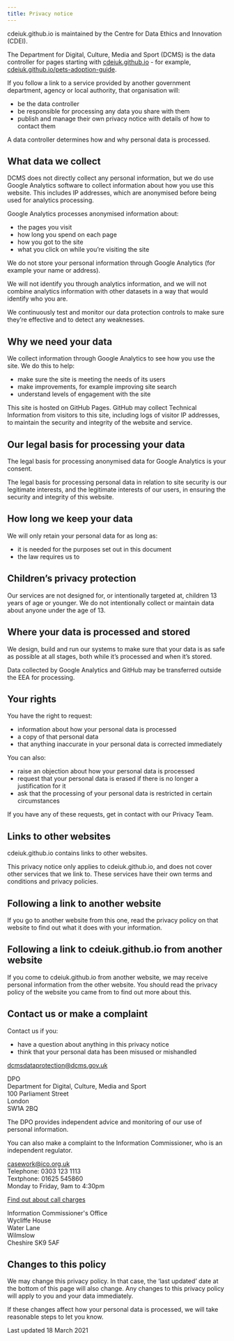```yaml
---
title: Privacy notice
---
```



<CookieBanner />

cdeiuk.github.io is maintained by the Centre for Data Ethics and Innovation (CDEI).

The Department for Digital, Culture, Media and Sport (DCMS) is the data controller for pages starting with [cdeiuk.github.io][cdeiuk-gh-pages] - for example, [cdeiuk.github.io/pets-adoption-guide][cdei-pets].

If you follow a link to a service provided by another government department, agency or local authority, that organisation will:

- be the data controller
- be responsible for processing any data you share with them
- publish and manage their own privacy notice with details of how to contact them

A data controller determines how and why personal data is processed.

## What data we collect

DCMS does not directly collect any personal information, but we do use Google Analytics software to collect information about how you use this website. This includes IP addresses, which are anonymised before being used for analytics processing.

Google Analytics processes anonymised information about:

- the pages you visit
- how long you spend on each page
- how you got to the site
- what you click on while you’re visiting the site

We do not store your personal information through Google Analytics (for example your name or address).

We will not identify you through analytics information, and we will not combine analytics information with other datasets in a way that would identify who you are.

We continuously test and monitor our data protection controls to make sure they’re effective and to detect any weaknesses.

## Why we need your data

We collect information through Google Analytics to see how you use the site. We do this to help:

- make sure the site is meeting the needs of its users
- make improvements, for example improving site search
- understand levels of engagement with the site

This site is hosted on GitHub Pages. GitHub may collect Technical Information from visitors to this site, including logs of visitor IP addresses, to maintain the security and integrity of the website and
service.

## Our legal basis for processing your data

The legal basis for processing anonymised data for Google Analytics is your consent.

The legal basis for processing personal data in relation to site security is our legitimate interests, and the legitimate interests of our users, in ensuring the security and integrity of this website.

## How long we keep your data

We will only retain your personal data for as long as:

- it is needed for the purposes set out in this document
- the law requires us to

## Children’s privacy protection

Our services are not designed for, or intentionally targeted at, children 13 years of age or younger. We do not intentionally collect or maintain data about anyone under the age of 13.

## Where your data is processed and stored

We design, build and run our systems to make sure that your data is as safe as possible at all stages, both while it’s processed and when it’s stored.

Data collected by Google Analytics and GitHub may be transferred outside the EEA for processing.

## Your rights

You have the right to request:

- information about how your personal data is processed
- a copy of that personal data
- that anything inaccurate in your personal data is corrected immediately

You can also:

- raise an objection about how your personal data is processed
- request that your personal data is erased if there is no longer a justification for it
- ask that the processing of your personal data is restricted in certain circumstances

If you have any of these requests, get in contact with our Privacy Team.

## Links to other websites

cdeiuk.github.io contains links to other websites.

This privacy notice only applies to cdeiuk.github.io, and does not cover other services that we link to. These services have their own terms and conditions and privacy policies.

## Following a link to another website

If you go to another website from this one, read the privacy policy on that website to find out what it does with your information.

## Following a link to cdeiuk.github.io from another website

If you come to cdeiuk.github.io from another website, we may receive personal information from the other website. You should read the privacy policy of the website you came from to find out more about this.

## Contact us or make a complaint

Contact us if you:

- have a question about anything in this privacy notice
- think that your personal data has been misused or mishandled

[dcmsdataprotection@dcms.gov.uk][mail-to-dcms-dpo]<br/>

DPO<br />
Department for Digital, Culture, Media and Sport<br />
100 Parliament Street<br />
London<br />
SW1A 2BQ

The DPO provides independent advice and monitoring of our use of personal information.

You can also make a complaint to the Information Commissioner, who is an independent regulator.

[casework@ico.org.uk][mail-to-ico]<br/>
Telephone: 0303 123 1113<br />
Textphone: 01625 545860<br />
Monday to Friday, 9am to 4:30pm

[Find out about call charges][call-charges]

Information Commissioner's Office<br />
Wycliffe House<br />
Water Lane<br />
Wilmslow<br />
Cheshire SK9 5AF

## Changes to this policy

We may change this privacy policy. In that case, the ‘last updated’ date at the bottom of this page will also change. Any changes to this privacy policy will apply to you and your data immediately.

If these changes affect how your personal data is processed, we will take reasonable steps to let you know.

Last updated 18 March 2021

[cdeiuk-gh-pages]: https://cdeiuk.github.io/
[cdei-pets]: https://cdeiuk.github.io/pets-adoption-guide
[call-charges]: https://gov.uk/call-charges
[mail-to-ico]: mailto:casework@ico.org.uk
[mail-to-dcms-dpo]: mailto:dcmsdataprotection@dcms.gov.uk
